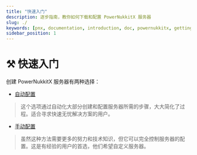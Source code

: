 ```yaml
---
title: "快速入门"
description: 逐步指南，教你如何下载和配置 PowerNukkitX 服务器
slug: ./
keywords: [pnx, documentation, introduction, doc, powernukkitx, getting started, quick start, create server, automatic, manual]
sidebar_position: 1
---
```


# ⚒️ 快速入门

创建 PowerNukkitX 服务器有两种选择：
- [自动配置](getting-started/automatic/create-server-automatic.md)
> 这个选项通过自动化大部分创建和配置服务器所需的步骤，大大简化了过程。适合寻求快速无忧解决方案的用户。
- [手动配置](getting-started/manuel/create-server-manually.mdx)
> 虽然这种方法需要更多的努力和技术知识，但它可以完全控制服务器的配置。这是有经验的用户的首选，他们希望自定义服务器。
